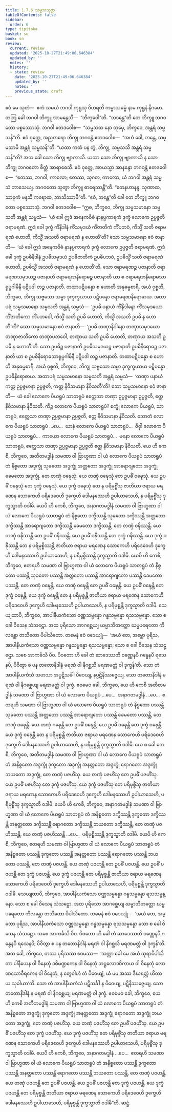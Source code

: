 ```yaml
---
title: 1.7.6 သမ္မသသုတ္တ
tableOfContents: false
sidebar:
  order: 6
type: tipitaka
basket: su
book: sn
review:
  current: review
  updated: '2025-10-27T21:49:06.646384'
  updated_by: ''
  notes: ''
  history:
  - state: review
    date: '2025-10-27T21:49:06.646384'
    updated_by: ''
    notes: ''
    previous_state: draft
---
```



<ReviewStatus review={frontmatter.review} showDetails={true} />

<HypothesisAnnotation frontmatter={frontmatter} />

<DynamicBreadcrumb />

<Division number="66" book="sn" e="ch" v="18" p="289">

<Paragraph number="475" book="sn">
ဧဝံ မေ သုတံ—  ဧကံ သမယံ ဘဂဝါ ကုရူသု ဝိဟရတိ ကမ္မာသဓမ္မံ နာမ ကုရူနံ နိဂမော. တတြ ခေါ ဘဂဝါ ဘိက္ခူ အာမန္တေသိ—  “ဘိက္ခဝေါ”တိ. “ဘဒန္တေ”တိ တေ ဘိက္ခူ ဘဂဝတော ပစ္စဿောသုံ. ဘဂဝါ ဧတဒဝေါစ—  “သမ္မသထ နော တုမှေ, ဘိက္ခဝေ, အန္တရံ သမ္မသန်”တိ. ဧဝံ ဝုတ္တေ, အညတရော ဘိက္ခု ဘဂဝန္တံ ဧတဒဝေါစ—  “အဟံ ခေါ, ဘန္တေ, သမ္မသာမိ အန္တရံ သမ္မသန်”တိ. “ယထာ ကထံ ပန တွံ, ဘိက္ခု, သမ္မသသိ အန္တရံ သမ္မသန်”တိ? အထ ခေါ သော ဘိက္ခု ဗျာကာသိ. ယထာ သော ဘိက္ခု ဗျာကာသိ န သော ဘိက္ခု ဘဂဝတော စိတ္တံ အာရာဓေသိ.
</Paragraph>

<Paragraph number="476" book="sn">
ဧဝံ ဝုတ္တေ, အာယသ္မာ အာနန္ဒော ဘဂဝန္တံ ဧတဒဝေါစ—  “ဧတဿ, ဘဂဝါ, ကာလော; ဧတဿ, သုဂတ, ကာလော; ယံ ဘဂဝါ အန္တရံ သမ္မသံ ဘာသေယျ. ဘဂဝတော သုတွာ ဘိက္ခူ ဓာရေဿန္တီ”တိ. “တေနဟာနန္ဒ, သုဏာထ, သာဓုကံ မနသိ ကရောထ, ဘာသိဿာမီ”တိ. “ဧဝံ, ဘန္တေ”တိ ခေါ တေ ဘိက္ခူ ဘဂဝတော ပစ္စဿောသုံ. ဘဂဝါ ဧတဒဝေါစ—
</Paragraph>

<Paragraph number="477" book="sn">
“ဣဓ, ဘိက္ခဝေ, ဘိက္ခု သမ္မသမာနော သမ္မသတိ အန္တရံ သမ္မသံ—  ‘ယံ ခေါ ဣဒံ အနေကဝိဓံ နာနပ္ပကာရကံ ဒုက္ခံ လောကေ ဥပ္ပဇ္ဇတိ ဇရာမရဏံ. ဣဒံ ခေါ ဒုက္ခံ ကိံနိဒါနံ ကိံသမုဒယံ ကိံဇာတိကံ ကိံပဘဝံ, ကိသ္မိံ သတိ ဇရာမရဏံ ဟောတိ, ကိသ္မိံ အသတိ ဇရာမရဏံ န ဟောတီ’တိ? သော သမ္မသမာနော ဧဝံ ဇာနာတိ—  ‘ယံ ခေါ ဣဒံ အနေကဝိဓံ နာနပ္ပကာရကံ ဒုက္ခံ လောကေ ဥပ္ပဇ္ဇတိ ဇရာမရဏံ. ဣဒံ ခေါ ဒုက္ခံ ဥပဓိနိဒါနံ ဥပဓိသမုဒယံ ဥပဓိဇာတိကံ ဥပဓိပဘဝံ, ဥပဓိသ္မိံ သတိ ဇရာမရဏံ ဟောတိ, ဥပဓိသ္မိံ အသတိ ဇရာမရဏံ န ဟောတီ’တိ. သော ဇရာမရဏဉ္စ ပဇာနာတိ ဇရာမရဏသမုဒယဉ္စ ပဇာနာတိ ဇရာမရဏနိရောဓဉ္စ ပဇာနာတိ ယာ စ ဇရာမရဏနိရောဓသာရုပ္ပဂါမိနီ ပဋိပဒါ တဉ္စ ပဇာနာတိ. တထာပဋိပန္နော စ ဟောတိ အနုဓမ္မစာရီ. အယံ ဝုစ္စတိ, ဘိက္ခဝေ, ဘိက္ခု သဗ္ဗသော သမ္မာ ဒုက္ခက္ခယာယ ပဋိပန္နော ဇရာမရဏနိရောဓာယ.
</Paragraph>

<Paragraph number="478" book="sn">
အထာပရံ သမ္မသမာနော သမ္မသတိ အန္တရံ သမ္မသံ—  ‘ဥပဓိ ပနာယံ ကိံနိဒါနော ကိံသမုဒယော ကိံဇာတိကော ကိံပဘဝေါ, ကိသ္မိံ သတိ ဥပဓိ ဟောတိ, ကိသ္မိံ အသတိ ဥပဓိ န ဟောတီ’တိ? သော သမ္မသမာနော ဧဝံ ဇာနာတိ—  ‘ဥပဓိ တဏှာနိဒါနော တဏှာသမုဒယော တဏှာဇာတိကော တဏှာပဘဝေါ, တဏှာယ သတိ ဥပဓိ ဟောတိ, တဏှာယ အသတိ ဥပဓိ န ဟောတီ’တိ. သော ဥပဓိဉ္စ ပဇာနာတိ ဥပဓိသမုဒယဉ္စ ပဇာနာတိ ဥပဓိနိရောဓဉ္စ ပဇာနာတိ ယာ စ ဥပဓိနိရောဓသာရုပ္ပဂါမိနီ ပဋိပဒါ တဉ္စ ပဇာနာတိ. တထာပဋိပန္နော စ ဟောတိ အနုဓမ္မစာရီ. အယံ ဝုစ္စတိ, ဘိက္ခဝေ, ဘိက္ခု သဗ္ဗသော သမ္မာ ဒုက္ခက္ခယာယ ပဋိပန္နော ဥပဓိနိရောဓာယ.
</Paragraph>

<Paragraph number="479" book="sn">
အထာပရံ သမ္မသမာနော သမ္မသတိ အန္တရံ သမ္မသံ—  ‘တဏှာ ပနာယံ ကတ္ထ ဥပ္ပဇ္ဇမာနာ ဥပ္ပဇ္ဇတိ, ကတ္ထ နိဝိသမာနာ နိဝိသတီ’တိ? သော သမ္မသမာနော ဧဝံ ဇာနာတိ—  ယံ ခေါ လောကေ ပိယရူပံ သာတရူပံ ဧတ္ထေသာ တဏှာ ဥပ္ပဇ္ဇမာနာ ဥပ္ပဇ္ဇတိ, ဧတ္ထ နိဝိသမာနာ နိဝိသတိ. ကိဉ္စ လောကေ ပိယရူပံ သာတရူပံ? စက္ခုံ လောကေ ပိယရူပံ, သာတရူပံ, ဧတ္ထေသာ တဏှာ ဥပ္ပဇ္ဇမာနာ ဥပ္ပဇ္ဇတိ, ဧတ္ထ နိဝိသမာနာ နိဝိသတိ. သောတံ လောကေ ပိယရူပံ သာတရူပံ …ပေ…  ဃာနံ လောကေ ပိယရူပံ သာတရူပံ…  ဇိဝှါ လောကေ ပိယရူပံ သာတရူပံ…  ကာယော လောကေ ပိယရူပံ သာတရူပံ…  မနော လောကေ ပိယရူပံ သာတရူပံ, ဧတ္ထေသာ တဏှာ ဥပ္ပဇ္ဇမာနာ ဥပ္ပဇ္ဇတိ ဧတ္ထ နိဝိသမာနာ နိဝိသတိ.
</Paragraph>

<Paragraph number="480" book="sn">
ယေ ဟိ ကေစိ, ဘိက္ခဝေ, အတီတမဒ္ဓါနံ သမဏာ ဝါ ဗြာဟ္မဏာ ဝါ ယံ လောကေ ပိယရူပံ သာတရူပံ တံ နိစ္စတော အဒ္ဒက္ခုံ သုခတော အဒ္ဒက္ခုံ အတ္တတော အဒ္ဒက္ခုံ အာရောဂျတော အဒ္ဒက္ခုံ ခေမတော အဒ္ဒက္ခုံ. တေ တဏှံ ဝဍ္ဎေသုံ. ယေ တဏှံ ဝဍ္ဎေသုံ တေ ဥပဓိံ ဝဍ္ဎေသုံ. ယေ ဥပဓိံ ဝဍ္ဎေသုံ တေ ဒုက္ခံ ဝဍ္ဎေသုံ. ယေ ဒုက္ခံ ဝဍ္ဎေသုံ တေ န ပရိမုစ္စိံသု ဇာတိယာ ဇရာယ မရဏေန သောကေဟိ ပရိဒေဝေဟိ ဒုက္ခေဟိ ဒေါမနဿေဟိ ဥပါယာသေဟိ, န ပရိမုစ္စိံသု ဒုက္ခသ္မာတိ ဝဒါမိ.
</Paragraph>

<Paragraph number="481" book="sn">
ယေပိ ဟိ ကေစိ, ဘိက္ခဝေ, အနာဂတမဒ္ဓါနံ သမဏာ ဝါ ဗြာဟ္မဏာ ဝါ ယံ လောကေ ပိယရူပံ သာတရူပံ တံ နိစ္စတော ဒက္ခိဿန္တိ သုခတော ဒက္ခိဿန္တိ အတ္တတော ဒက္ခိဿန္တိ အာရောဂျတော ဒက္ခိဿန္တိ ခေမတော ဒက္ခိဿန္တိ. တေ တဏှံ ဝဍ္ဎိဿန္တိ. ယေ တဏှံ ဝဍ္ဎိဿန္တိ တေ ဥပဓိံ ဝဍ္ဎိဿန္တိ. ယေ ဥပဓိံ ဝဍ္ဎိဿန္တိ တေ ဒုက္ခံ ဝဍ္ဎိဿန္တိ. ယေ ဒုက္ခံ ဝဍ္ဎိဿန္တိ တေ န ပရိမုစ္စိဿန္တိ ဇာတိယာ ဇရာယ မရဏေန သောကေဟိ ပရိဒေဝေဟိ ဒုက္ခေဟိ ဒေါမနဿေဟိ ဥပါယာသေဟိ, န ပရိမုစ္စိဿန္တိ ဒုက္ခသ္မာတိ ဝဒါမိ.
</Paragraph>

<Paragraph number="482" book="sn">
ယေပိ ဟိ ကေစိ, ဘိက္ခဝေ, ဧတရဟိ သမဏာ ဝါ ဗြာဟ္မဏာ ဝါ ယံ လောကေ ပိယရူပံ သာတရူပံ တံ နိစ္စတော ပဿန္တိ သုခတော ပဿန္တိ အတ္တတော ပဿန္တိ အာရောဂျတော ပဿန္တိ ခေမတော ပဿန္တိ. တေ တဏှံ ဝဍ္ဎေန္တိ. ယေ တဏှံ ဝဍ္ဎေန္တိ တေ ဥပဓိံ ဝဍ္ဎေန္တိ. ယေ ဥပဓိံ ဝဍ္ဎေန္တိ တေ ဒုက္ခံ ဝဍ္ဎေန္တိ. ယေ ဒုက္ခံ ဝဍ္ဎေန္တိ တေ န ပရိမုစ္စန္တိ ဇာတိယာ ဇရာယ မရဏေန သောကေဟိ ပရိဒေဝေဟိ ဒုက္ခေဟိ ဒေါမနဿေဟိ ဥပါယာသေဟိ, န ပရိမုစ္စန္တိ ဒုက္ခသ္မာတိ ဝဒါမိ.
</Paragraph>

<Paragraph number="483" book="sn">
သေယျထာပိ, ဘိက္ခဝေ, အာပါနီယကံသော ဝဏ္ဏသမ္ပန္နော ဂန္ဓသမ္ပန္နော ရသသမ္ပန္နော. သော စ ခေါ ဝိသေန သံသဋ္ဌော. အထ ပုရိသော အာဂစ္ဆေယျ ဃမ္မာဘိတတ္တော ဃမ္မပရေတော ကိလန္တော တသိတော ပိပါသိတော. တမေနံ ဧဝံ ဝဒေယျုံ—  ‘အယံ တေ, အမ္ဘော ပုရိသ, အာပါနီယကံသော ဝဏ္ဏသမ္ပန္နော ဂန္ဓသမ္ပန္နော ရသသမ္ပန္နော; သော စ ခေါ ဝိသေန သံသဋ္ဌော. သစေ အာကင်္ခသိ ပိဝ. ပိဝတော ဟိ ခေါ တံ ဆာဒေဿတိ ဝဏ္ဏေနပိ ဂန္ဓေနပိ ရသေနပိ, ပိဝိတွာ စ ပန တတောနိဒါနံ မရဏံ ဝါ နိဂစ္ဆသိ မရဏမတ္တံ ဝါ ဒုက္ခန်’တိ. သော တံ အာပါနီယကံသံ သဟသာ အပ္ပဋိသင်္ခါ ပိဝေယျ, နပ္ပဋိနိဿဇ္ဇေယျ. သော တတောနိဒါနံ မရဏံ ဝါ နိဂစ္ဆေယျ မရဏမတ္တံ ဝါ ဒုက္ခံ. ဧဝမေဝ ခေါ, ဘိက္ခဝေ, ယေ ဟိ ကေစိ အတီတမဒ္ဓါနံ သမဏာ ဝါ ဗြာဟ္မဏာ ဝါ ယံ လောကေ ပိယရူပံ …ပေ…  အနာဂတမဒ္ဓါနံ …ပေ…  ဧတရဟိ သမဏာ ဝါ ဗြာဟ္မဏာ ဝါ ယံ လောကေ ပိယရူပံ သာတရူပံ တံ နိစ္စတော ပဿန္တိ သုခတော ပဿန္တိ အတ္တတော ပဿန္တိ အာရောဂျတော ပဿန္တိ ခေမတော ပဿန္တိ, တေ တဏှံ ဝဍ္ဎေန္တိ. ယေ တဏှံ ဝဍ္ဎေန္တိ တေ ဥပဓိံ ဝဍ္ဎေန္တိ. ယေ ဥပဓိံ ဝဍ္ဎေန္တိ တေ ဒုက္ခံ ဝဍ္ဎေန္တိ. ယေ ဒုက္ခံ ဝဍ္ဎေန္တိ တေ န ပရိမုစ္စန္တိ ဇာတိယာ ဇရာယ မရဏေန သောကေဟိ ပရိဒေဝေဟိ ဒုက္ခေဟိ ဒေါမနဿေဟိ ဥပါယာသေဟိ, န ပရိမုစ္စန္တိ ဒုက္ခသ္မာတိ ဝဒါမိ.
</Paragraph>

<Paragraph number="484" book="sn">
ယေ စ ခေါ ကေစိ, ဘိက္ခဝေ, အတီတမဒ္ဓါနံ သမဏာ ဝါ ဗြာဟ္မဏာ ဝါ ယံ လောကေ ပိယရူပံ သာတရူပံ တံ အနိစ္စတော အဒ္ဒက္ခုံ ဒုက္ခတော အဒ္ဒက္ခုံ အနတ္တတော အဒ္ဒက္ခုံ ရောဂတော အဒ္ဒက္ခုံ ဘယတော အဒ္ဒက္ခုံ, တေ တဏှံ ပဇဟိံသု. ယေ တဏှံ ပဇဟိံသု တေ ဥပဓိံ ပဇဟိံသု. ယေ ဥပဓိံ ပဇဟိံသု တေ ဒုက္ခံ ပဇဟိံသု. ယေ ဒုက္ခံ ပဇဟိံသု တေ ပရိမုစ္စိံသု ဇာတိယာ ဇရာယ မရဏေန သောကေဟိ ပရိဒေဝေဟိ ဒုက္ခေဟိ ဒေါမနဿေဟိ ဥပါယာသေဟိ, ပရိမုစ္စိံသု ဒုက္ခသ္မာတိ ဝဒါမိ.
</Paragraph>

<Paragraph number="485" book="sn">
ယေပိ ဟိ ကေစိ, ဘိက္ခဝေ, အနာဂတမဒ္ဓါနံ သမဏာ ဝါ ဗြာဟ္မဏာ ဝါ ယံ လောကေ ပိယရူပံ သာတရူပံ တံ အနိစ္စတော ဒက္ခိဿန္တိ ဒုက္ခတော ဒက္ခိဿန္တိ အနတ္တတော ဒက္ခိဿန္တိ ရောဂတော ဒက္ခိဿန္တိ ဘယတော ဒက္ခိဿန္တိ, တေ တဏှံ ပဇဟိဿန္တိ. ယေ တဏှံ ပဇဟိဿန္တိ …ပေ…  ပရိမုစ္စိဿန္တိ ဒုက္ခသ္မာတိ ဝဒါမိ.
</Paragraph>

<Paragraph number="486" book="sn">
ယေပိ ဟိ ကေစိ, ဘိက္ခဝေ, ဧတရဟိ သမဏာ ဝါ ဗြာဟ္မဏာ ဝါ ယံ လောကေ ပိယရူပံ သာတရူပံ တံ အနိစ္စတော ပဿန္တိ ဒုက္ခတော ပဿန္တိ အနတ္တတော ပဿန္တိ ရောဂတော ပဿန္တိ ဘယတော ပဿန္တိ, တေ တဏှံ ပဇဟန္တိ. ယေ တဏှံ ပဇဟန္တိ တေ ဥပဓိံ ပဇဟန္တိ. ယေ ဥပဓိံ ပဇဟန္တိ တေ ဒုက္ခံ ပဇဟန္တိ. ယေ ဒုက္ခံ ပဇဟန္တိ တေ ပရိမုစ္စန္တိ ဇာတိယာ ဇရာယ မရဏေန သောကေဟိ ပရိဒေဝေဟိ ဒုက္ခေဟိ ဒေါမနဿေဟိ ဥပါယာသေဟိ, ပရိမုစ္စန္တိ ဒုက္ခသ္မာတိ ဝဒါမိ.
</Paragraph>

<Paragraph number="487" book="sn">
သေယျထာပိ, ဘိက္ခဝေ, အာပါနီယကံသော ဝဏ္ဏသမ္ပန္နော ဂန္ဓသမ္ပန္နော ရသသမ္ပန္နော. သော စ ခေါ ဝိသေန သံသဋ္ဌော. အထ ပုရိသော အာဂစ္ဆေယျ ဃမ္မာဘိတတ္တော ဃမ္မပရေတော ကိလန္တော တသိတော ပိပါသိတော. တမေနံ ဧဝံ ဝဒေယျုံ—  ‘အယံ တေ, အမ္ဘော ပုရိသ, အာပါနီယကံသော ဝဏ္ဏသမ္ပန္နော ဂန္ဓသမ္ပန္နော ရသသမ္ပန္နော သော စ ခေါ ဝိသေန သံသဋ္ဌော. သစေ အာကင်္ခသိ ပိဝ. ပိဝတော ဟိ ခေါ တံ ဆာဒေဿတိ ဝဏ္ဏေနပိ ဂန္ဓေနပိ ရသေနပိ; ပိဝိတွာ စ ပန တတောနိဒါနံ မရဏံ ဝါ နိဂစ္ဆသိ မရဏမတ္တံ ဝါ ဒုက္ခန်’တိ. အထ ခေါ, ဘိက္ခဝေ, တဿ ပုရိသဿ ဧဝမဿ—  ‘သက္ကာ ခေါ မေ အယံ သုရာပိပါသိတာ ပါနီယေန ဝါ ဝိနေတုံ ဒဓိမဏ္ဍကေန ဝါ ဝိနေတုံ ဘဋ္ဌလောဏိကာယ ဝါ ဝိနေတုံ လောဏသောဝီရကေန ဝါ ဝိနေတုံ, န တွေဝါဟံ တံ ပိဝေယျံ, ယံ မမ အဿ ဒီဃရတ္တံ ဟိတာယ သုခါယာ’တိ. သော တံ အာပါနီယကံသံ ပဋိသင်္ခါ န ပိဝေယျ, ပဋိနိဿဇ္ဇေယျ. သော တတောနိဒါနံ န မရဏံ ဝါ နိဂစ္ဆေယျ မရဏမတ္တံ ဝါ ဒုက္ခံ. ဧဝမေဝ ခေါ, ဘိက္ခဝေ, ယေ ဟိ ကေစိ အတီတမဒ္ဓါနံ သမဏာ ဝါ ဗြာဟ္မဏာ ဝါ ယံ လောကေ ပိယရူပံ သာတရူပံ တံ အနိစ္စတော အဒ္ဒက္ခုံ ဒုက္ခတော အဒ္ဒက္ခုံ အနတ္တတော အဒ္ဒက္ခုံ ရောဂတော အဒ္ဒက္ခုံ ဘယတော အဒ္ဒက္ခုံ, တေ တဏှံ ပဇဟိံသု. ယေ တဏှံ ပဇဟိံသု တေ ဥပဓိံ ပဇဟိံသု. ယေ ဥပဓိံ ပဇဟိံသု တေ ဒုက္ခံ ပဇဟိံသု. ယေ ဒုက္ခံ ပဇဟိံသု တေ ပရိမုစ္စိံသု ဇာတိယာ ဇရာယ မရဏေန သောကေဟိ ပရိဒေဝေဟိ ဒုက္ခေဟိ ဒေါမနဿေဟိ ဥပါယာသေဟိ, ပရိမုစ္စိံသု ဒုက္ခသ္မာတိ ဝဒါမိ.
</Paragraph>

<Paragraph number="488" book="sn">
ယေပိ ဟိ ကေစိ, ဘိက္ခဝေ, အနာဂတမဒ္ဓါနံ …ပေ…  ဧတရဟိ သမဏာ ဝါ ဗြာဟ္မဏာ ဝါ ယံ လောကေ ပိယရူပံ သာတရူပံ တံ အနိစ္စတော ပဿန္တိ ဒုက္ခတော ပဿန္တိ အနတ္တတော ပဿန္တိ ရောဂတော ပဿန္တိ ဘယတော ပဿန္တိ, တေ တဏှံ ပဇဟန္တိ. ယေ တဏှံ ပဇဟန္တိ တေ ဥပဓိံ ပဇဟန္တိ. ယေ ဥပဓိံ ပဇဟန္တိ တေ ဒုက္ခံ ပဇဟန္တိ. ယေ ဒုက္ခံ ပဇဟန္တိ တေ ပရိမုစ္စန္တိ ဇာတိယာ ဇရာယ မရဏေန သောကေဟိ ပရိဒေဝေဟိ ဒုက္ခေဟိ ဒေါမနဿေဟိ ဥပါယာသေဟိ, ပရိမုစ္စန္တိ ဒုက္ခသ္မာတိ ဝဒါမီ”တိ.

</Paragraph>
</Division>

<Paragraph number="489" type="center" book="sn">
ဆဋ္ဌံ.
</Paragraph>